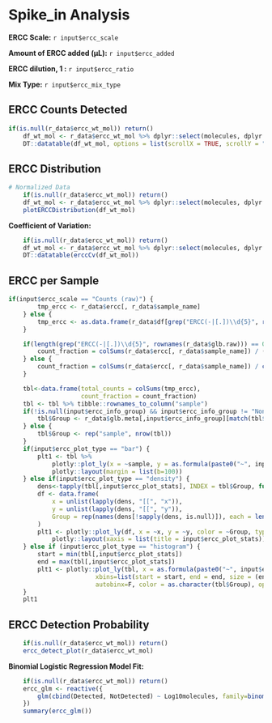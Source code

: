 
# Spike_in Analysis

**ERCC Scale:** `r input$ercc_scale`

**Amount of ERCC added (µL):** `r input$ercc_added`

**ERCC dilution, 1 :** `r input$ercc_ratio`

**Mix Type:** `r input$ercc_mix_type`

## ERCC Counts Detected

```r
if(is.null(r_data$ercc_wt_mol)) return()
    df_wt_mol <- r_data$ercc_wt_mol %>% dplyr::select(molecules, dplyr::one_of(r_data$sample_name))
    DT::datatable(df_wt_mol, options = list(scrollX = TRUE, scrollY = "350px", lengthMenu = c(20, 50, 100)))
```


## ERCC Distribution

```r
# Normalized Data
    if(is.null(r_data$ercc_wt_mol)) return()
    df_wt_mol <- r_data$ercc_wt_mol %>% dplyr::select(molecules, dplyr::one_of(r_data$sample_name))
    plotERCCDistribution(df_wt_mol)
```

**Coefficient of Variation: **

```r
    if(is.null(r_data$ercc_wt_mol)) return()
    df_wt_mol <- r_data$ercc_wt_mol %>% dplyr::select(molecules, dplyr::one_of(r_data$sample_name))
    DT::datatable(erccCv(df_wt_mol))
```

## ERCC per Sample

```r
if(input$ercc_scale == "Counts (raw)") {
        tmp_ercc <- r_data$ercc[, r_data$sample_name]
    } else {
        tmp_ercc <- as.data.frame(r_data$df[grep("ERCC(-|[.])\\d{5}", rownames(r_data$df)),])
    }

    if(length(grep("ERCC(-|[.])\\d{5}", rownames(r_data$glb.raw))) == 0) { # ERCC excluded
        count_fraction = colSums(r_data$ercc[, r_data$sample_name]) / (colSums(r_data$raw) + colSums(r_data$ercc[, r_data$sample_name]))
    } else {
        count_fraction = colSums(r_data$ercc[, r_data$sample_name]) / colSums(r_data$raw)
    }

    tbl<-data.frame(total_counts = colSums(tmp_ercc),
                    count_fraction = count_fraction)
    tbl <- tbl %>% tibble::rownames_to_column("sample")
    if(!is.null(input$ercc_info_group) && input$ercc_info_group != "None") {
        tbl$Group <- r_data$glb.meta[,input$ercc_info_group][match(tbl$sample,r_data$glb.meta[,1])]
    } else {
        tbl$Group <- rep("sample", nrow(tbl))
    }
    if(input$ercc_plot_type == "bar") {
        plt1 <- tbl %>%
            plotly::plot_ly(x = ~sample, y = as.formula(paste0("~", input$ercc_plot_stats)), type = "bar", source = "selectERCCSample", color = as.character(tbl$Group)) %>%
            plotly::layout(margin = list(b=100))
    } else if(input$ercc_plot_type == "density") {
        dens<-tapply(tbl[,input$ercc_plot_stats], INDEX = tbl$Group, function(x){density(x,adjust = input$ercc_step)})
        df <- data.frame(
            x = unlist(lapply(dens, "[[", "x")),
            y = unlist(lapply(dens, "[[", "y")),
            Group = rep(names(dens[!sapply(dens, is.null)]), each = length(dens[[1]]$x))
        )
        plt1 <- plotly::plot_ly(df, x = ~x, y = ~y, color = ~Group, type  = "scatter", mode = "lines", fill = "tozeroy") %>%
            plotly::layout(xaxis = list(title = input$ercc_plot_stats))
    } else if (input$ercc_plot_type == "histogram") {
        start = min(tbl[,input$ercc_plot_stats])
        end = max(tbl[,input$ercc_plot_stats])
        plt1 <- plotly::plot_ly(tbl, x = as.formula(paste0("~", input$ercc_plot_stats)), type = "histogram",
                        xbins=list(start = start, end = end, size = (end - start)*input$ercc_step/2),
                        autobinx=F, color = as.character(tbl$Group), opacity = 0.8)
    }
    plt1
```

## ERCC Detection Probability

```r
    if(is.null(r_data$ercc_wt_mol)) return()
    ercc_detect_plot(r_data$ercc_wt_mol)
```

**Binomial Logistic Regression Model Fit:**

```r
    if(is.null(r_data$ercc_wt_mol)) return()
    ercc_glm <- reactive({
        glm(cbind(Detected, NotDetected) ~ Log10molecules, family=binomial(logit), data=r_data$ercc_wt_mol)
    })
    summary(ercc_glm())
```

